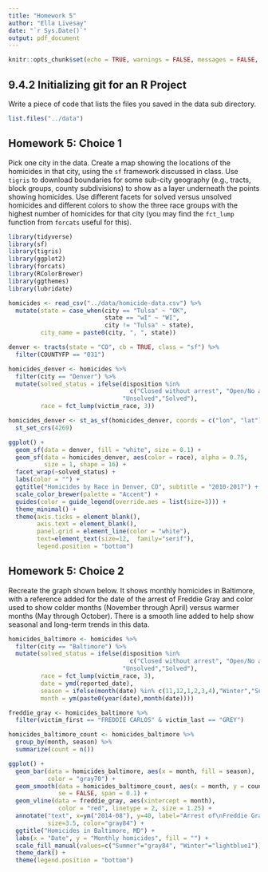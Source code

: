```yaml
---
title: "Homework 5"
author: "Ella Livesay"
date: "`r Sys.Date()`"
output: pdf_document
---
```



```r
knitr::opts_chunk$set(echo = TRUE, warnings = FALSE, messages = FALSE, errors = FALSE, include = TRUE)
```

## 9.4.2 Initializing git for an R Project

Write a piece of code that lists the files you saved in the data sub directory.

```r
list.files("../data")
```

## Homework 5: Choice 1

Pick one city in the data. Create a map showing the locations of the homicides in that city, using the `sf` framework discussed in class. Use `tigris` to download boundaries for some sub-city geography (e.g., tracts, block groups, county subdivisions) to show as a layer underneath the points showing homicides. Use different facets for solved versus unsolved homicides and different colors to show the three race groups with the highest number of homicides for that city (you may find the `fct_lump` function from `forcats` useful for this).

```r
library(tidyverse)
library(sf)
library(tigris)
library(ggplot2)
library(forcats)
library(RColorBrewer)
library(ggthemes)
library(lubridate)
```


```r
homicides <- read_csv("../data/homicide-data.csv") %>%
  mutate(state = case_when(city == "Tulsa" ~ "OK",
                           state == "wI" ~ "WI",
                           city != "Tulsa" ~ state),
         city_name = paste0(city, ", ", state))

denver <- tracts(state = "CO", cb = TRUE, class = "sf") %>%
  filter(COUNTYFP == "031")
```

```r
homicides_denver <- homicides %>%
  filter(city == "Denver") %>%
  mutate(solved_status = ifelse(disposition %in% 
                                  c("Closed without arrest", "Open/No arrest"),
                                "Unsolved","Solved"),
         race = fct_lump(victim_race, 3)) 

homicides_denver <- st_as_sf(homicides_denver, coords = c("lon", "lat"))%>%
  st_set_crs(4269)
```

```r
ggplot() +
  geom_sf(data = denver, fill = "white", size = 0.1) +
  geom_sf(data = homicides_denver, aes(color = race), alpha = 0.75,
          size = 1, shape = 16) +
  facet_wrap(~solved_status) +
  labs(color = "") +
  ggtitle("Homicides by Race in Denver, CO", subtitle = "2010-2017") +
  scale_color_brewer(palette = "Accent") +
  guides(color = guide_legend(override.aes = list(size=3))) +
  theme_minimal() +
  theme(axis.ticks = element_blank(),
        axis.text = element_blank(),
        panel.grid = element_line(color = "white"),
        text=element_text(size=12,  family="serif"),
        legend.position = "bottom") 
```

## Homework 5: Choice 2

Recreate the graph shown below. It shows monthly homicides in Baltimore, with a reference added for the date of the arrest of Freddie Gray and color used to show colder months (November through April) versus warmer months (May through October). There is a smooth line added to help show seasonal and long-term trends in this data.

```r
homicides_baltimore <- homicides %>%
  filter(city == "Baltimore") %>%
  mutate(solved_status = ifelse(disposition %in% 
                                  c("Closed without arrest", "Open/No arrest"),
                                "Unsolved","Solved"),
         race = fct_lump(victim_race, 3),
         date = ymd(reported_date),
         season = ifelse(month(date) %in% c(11,12,1,2,3,4),"Winter","Summer"),
         month = ym(paste0(year(date),month(date))))

freddie_gray <- homicides_baltimore %>%
  filter(victim_first == "FREDDIE CARLOS" & victim_last == "GREY")

homicides_baltimore_count <- homicides_baltimore %>%
  group_by(month, season) %>%
  summarize(count = n())
```

```r
ggplot() +
  geom_bar(data = homicides_baltimore, aes(x = month, fill = season), 
           color = "gray70") +
  geom_smooth(data = homicides_baltimore_count, aes(x = month, y = count),
              se = FALSE, span = 0.1) +
  geom_vline(data = freddie_gray, aes(xintercept = month),
              color = "red", linetype = 2, size = 1.25) +
  annotate("text", x=ym("2014-08"), y=40, label="Arrest of\nFreddie Gray", 
           size=3.5, color="gray84") +
  ggtitle("Homicides in Baltimore, MD") + 
  labs(x = "Date", y = "Monthly homicides", fill = "") +
  scale_fill_manual(values=c("Summer"="gray84", "Winter"="lightblue1")) +
  theme_dark() +
  theme(legend.position = "bottom")
```

